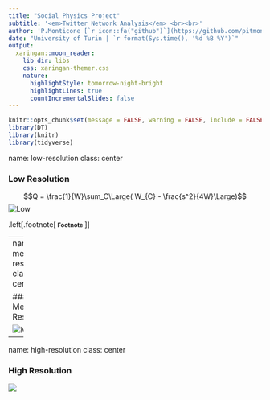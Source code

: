 ```yaml
---
title: "Social Physics Project"
subtitle: '<em>Twitter Network Analysis</em> <br><br>'
author: 'P.Monticone [`r icon::fa("github")`](https://github.com/pitmonticone) | C.Moroni [`r icon::fa("github")`](https://github.com/claudio20497) | D.Orsenigo [`r icon::fa("github")`](https://github.com/dadorse) <br><br>'
date: "University of Turin | `r format(Sys.time(), '%d %B %Y')`" 
output:
  xaringan::moon_reader:
    lib_dir: libs
    css: xaringan-themer.css
    nature:
      highlightStyle: tomorrow-night-bright
      highlightLines: true
      countIncrementalSlides: false
---
```


```r
knitr::opts_chunk$set(message = FALSE, warning = FALSE, include = FALSE, eval = FALSE) 
library(DT)
library(knitr)
library(tidyverse)
```

name: low-resolution
class: center 

### Low Resolution 

$$Q = \frac{1}{W}\sum_C\Large( W_{C} - \frac{s^2}{4W}\Large)$$
![Low](figures/PietroMonticone_Low.png)

.left[.footnote[<small> **Footnote** </small>]]

---
name: medium-resolution
class: center 

### Medium Resolution 

![Medium](figures/PietroMonticone_Medium.png)

---
name: high-resolution
class: center 

### High Resolution 

![](figures/PietroMonticone_High.png)

